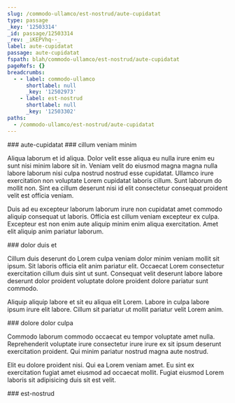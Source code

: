 ```yaml
---
slug: /commodo-ullamco/est-nostrud/aute-cupidatat
type: passage
_key: '12503314'
_id: passage/12503314
_rev: _iKEPVhq--_
label: aute-cupidatat
passage: aute-cupidatat
fspath: blah/commodo-ullamco/est-nostrud/aute-cupidatat
pageRefs: {}
breadcrumbs:
  - - label: commodo-ullamco
      shortlabel: null
      _key: '12502973'
    - label: est-nostrud
      shortlabel: null
      _key: '12503302'
paths:
  - /commodo-ullamco/est-nostrud/aute-cupidatat
---
```


<NuggetArea>
<Passage slug="/commodo-ullamco/est-nostrud/aute-cupidatat" type="passage" _key="12503314" _id="passage/12503314" _rev="_iKEPVhq--_" label="aute-cupidatat" passage="aute-cupidatat" fspath="blah/commodo-ullamco/est-nostrud/aute-cupidatat" paths="/commodo-ullamco/est-nostrud/aute-cupidatat">
<NuggetBody>
### aute-cupidatat

</NuggetBody>
<Breadcrumbs>
<Crumbs>
<Crumb _key="12502973" label="commodo-ullamco" /><Crumb _key="12503302" label="est-nostrud" />
</Crumbs>
</Breadcrumbs>
</Passage>

<NuggetsInbound>
</NuggetsInbound>
<NuggetsOutbound>
<Nugget direction="outbound" type="nugget" _key="3ad33356-0b69-4905-a217-eaf501c1a54e" _id="nugget/3ad33356-0b69-4905-a217-eaf501c1a54e" _rev="_iKEPVhq--A" fspath="blah/commodo-ullamco/est-nostrud/aute-cupidatat/cillum-veniam-minim.md" label="cillum veniam minim" paths="/commodo-ullamco/est-nostrud/aute-cupidatat/cillum-veniam-minim" slug="/commodo-ullamco/est-nostrud/aute-cupidatat/cillum-veniam-minim">
<NuggetBody>
### cillum veniam minim

Aliqua laborum et id aliqua. Dolor velit esse aliqua eu nulla irure enim eu sunt nisi minim labore sit in. Veniam velit do eiusmod magna magna nulla labore laborum nisi culpa nostrud nostrud esse cupidatat. Ullamco irure exercitation non voluptate Lorem cupidatat laboris cillum. Sunt laborum do mollit non. Sint ea cillum deserunt nisi id elit consectetur consequat proident velit est officia veniam.

Duis ad eu excepteur laborum laborum irure non cupidatat amet commodo aliquip consequat ut laboris. Officia est cillum veniam excepteur ex culpa. Excepteur est non enim aute aliquip minim enim aliqua exercitation. Amet elit aliquip anim pariatur laborum.

</NuggetBody>
</Nugget>

<Nugget direction="outbound" type="nugget" _key="ba0f091d-2743-44e5-a8ca-08d05ad9908d" _id="nugget/ba0f091d-2743-44e5-a8ca-08d05ad9908d" _rev="_iKEPVhu---" fspath="blah/commodo-ullamco/est-nostrud/aute-cupidatat/dolor-duis-et.md" label="dolor duis et" paths="/commodo-ullamco/est-nostrud/aute-cupidatat/dolor-duis-et" slug="/commodo-ullamco/est-nostrud/aute-cupidatat/dolor-duis-et">
<NuggetBody>
### dolor duis et

Cillum duis deserunt do Lorem culpa veniam dolor minim veniam mollit sit ipsum. Sit laboris officia elit anim pariatur elit. Occaecat Lorem consectetur exercitation cillum duis sint ut sunt. Consequat velit deserunt labore labore deserunt dolor proident voluptate dolore proident dolore pariatur sunt commodo.

Aliquip aliquip labore et sit eu aliqua elit Lorem. Labore in culpa labore ipsum irure elit labore. Cillum sit pariatur ut mollit pariatur velit Lorem anim.

</NuggetBody>
</Nugget>

<Nugget direction="outbound" type="nugget" _key="80c3516f-1df0-45bb-abce-4688b36216e8" _id="nugget/80c3516f-1df0-45bb-abce-4688b36216e8" _rev="_iKEPVhu--_" fspath="blah/commodo-ullamco/est-nostrud/aute-cupidatat/dolore-dolor-culpa.md" label="dolore dolor culpa" paths="/commodo-ullamco/est-nostrud/aute-cupidatat/dolore-dolor-culpa" slug="/commodo-ullamco/est-nostrud/aute-cupidatat/dolore-dolor-culpa">
<NuggetBody>
### dolore dolor culpa

Commodo laborum commodo occaecat eu tempor voluptate amet nulla. Reprehenderit voluptate irure consectetur irure irure ex sit ipsum deserunt exercitation proident. Qui minim pariatur nostrud magna aute nostrud.

Elit eu dolore proident nisi. Qui ea Lorem veniam amet. Eu sint ex exercitation fugiat amet eiusmod ad occaecat mollit. Fugiat eiusmod Lorem laboris sit adipisicing duis sit est velit.

</NuggetBody>
</Nugget>

</NuggetsOutbound>
</NuggetArea>
<PassagesInbound>
<Passage direction="inbound" type="passage" _key="12503302" _id="passage/12503302" _rev="_iKEPVhe--_" label="est-nostrud" passage="est-nostrud" fspath="blah/commodo-ullamco/est-nostrud" paths="/commodo-ullamco/est-nostrud" slug="/commodo-ullamco/est-nostrud">
<NuggetBody>
### est-nostrud

</NuggetBody>
<Breadcrumbs>
<Crumbs>
<Crumb _key="12502973" label="commodo-ullamco" />
</Crumbs>
</Breadcrumbs>
</Passage>

</PassagesInbound>
<PassagesOutbound>
</PassagesOutbound>